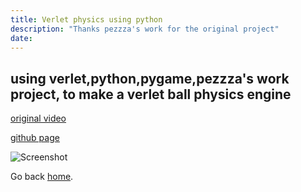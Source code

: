 ```yaml
---
title: Verlet physics using python
description: "Thanks pezzza's work for the original project"
date: 
---
```




## using verlet,python,pygame,pezzza's work project, to make a verlet ball physics engine

[original video](https://youtube.com/watch?v=lS_qeBy3aQI")

[github page](https://github.com/thetomato0/Verlet-python")

![Screenshot](https://github.com/thetomato0/website/blob/main/posts/verlet.PNG?raw=true)

Go back [home](/).
